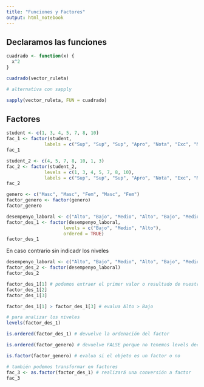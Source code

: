 ```yaml
---
title: "Funciones y Factores"
output: html_notebook
---
```


## Declaramos las funciones

```r
cuadrado <- function(x) {
  x^2
}

cuadrado(vector_ruleta)
```

```r
# alternativa con sapply

sapply(vector_ruleta, FUN = cuadrado)
```


## Factores


```r
student <- c(1, 3, 4, 5, 7, 8, 10)
fac_1 <- factor(student,
              labels = c("Sup", "Sup", "Sup", "Apro", "Nota", "Exc", "MH"))
fac_1
```


```r
student_2 <- c(4, 5, 7, 8, 10, 1, 3)
fac_2 <- factor(student_2,
              levels = c(1, 3, 4, 5, 7, 8, 10),
              labels = c("Sup", "Sup", "Sup", "Apro", "Nota", "Exc", "MH"))
fac_2
```




```r
genero <- c("Masc", "Masc", "Fem", "Masc", "Fem")
factor_genero <- factor(genero)
factor_genero
```

```r
desempenyo_laboral <- c("Alto", "Bajo", "Medio", "Alto", "Bajo", "Medio", "Alto", "Alto", "Bajo")
factor_des_1 <- factor(desempenyo_laboral,
                     levels = c("Bajo", "Medio", "Alto"),
                     ordered = TRUE)
factor_des_1
```

En caso contrario sin indicadr los niveles

```r
desempenyo_laboral <- c("Alto", "Bajo", "Medio", "Alto", "Bajo", "Medio", "Alto", "Alto", "Bajo")
factor_des_2 <- factor(desempenyo_laboral)
factor_des_2
```


```r
factor_des_1[1] # podemos extraer el primer valor o resultado de nuestro factor
factor_des_1[2]
factor_des_1[3]
```



```r
factor_des_1[1] > factor_des_1[3] # evalua Alto > Bajo
```


```r
# para analizar los niveles
levels(factor_des_1)
```

```r
is.ordered(factor_des_1) # devuelve la ordenación del factor
```



```r
is.ordered(factor_genero) # devuelve FALSE porque no tenemos levels declarados
```

```r
is.factor(factor_genero) # evalua si el objeto es un factor o no
```


```r
# también podemos transformar en factores
fac_3 <- as.factor(factor_des_1) # realizará una conversión a factor
fac_3
```






